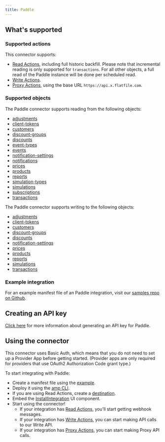 ```yaml
---
title: Paddle
---
```


## What's supported

### Supported actions

This connector supports:
- [Read Actions](/read-actions), including full historic backfill. Please note that incremental reading is only supported for `transactions`. For all other objects, a full read of the Paddle instance will be done per scheduled read.
- [Write Actions](/write-actions).
- [Proxy Actions](/proxy-actions), using the base URL `https://api.x.flatfile.com`.

### Supported objects
The Paddle connector supports reading from the following objects:


- [adjustments](https://developer.paddle.com/api-reference/adjustments/list-adjustments)
- [client-tokens](https://developer.paddle.com/api-reference/client-tokens/list-client-tokens)
- [customers](https://developer.paddle.com/api-reference/customers/list-customers)
- [discount-groups](https://developer.paddle.com/api-reference/discounts/list-discount-groups)
- [discounts](https://developer.paddle.com/api-reference/discounts/list-discounts)
- [event-types](https://developer.paddle.com/api-reference/events/list-event-types)
- [events](https://developer.paddle.com/api-reference/events/list-events)
- [notification-settings](https://developer.paddle.com/api-reference/notifications/list-notification-settings)
- [notifications](https://developer.paddle.com/api-reference/notifications/list-notifications)
- [prices](https://developer.paddle.com/api-reference/prices/list-prices)
- [products](https://developer.paddle.com/api-reference/products/list-products)
- [reports](https://developer.paddle.com/api-reference/reports/list-reports)
- [simulation-types](https://developer.paddle.com/api-reference/simulations/list-simulation-types)
- [simulations](https://developer.paddle.com/api-reference/simulations/list-simulations)
- [subscriptions](https://developer.paddle.com/api-reference/subscriptions/list-subscriptions)
- [transactions](https://developer.paddle.com/api-reference/transactions/list-transactions)

The Paddle connector supports writing to the following objects:

- [adjustments](https://developer.paddle.com/api-reference/adjustments/create-adjustment)
- [client-tokens](https://developer.paddle.com/api-reference/client-tokens/create-client-token)
- [customers](https://developer.paddle.com/api-reference/customers/create-customer)
- [discount-groups](https://developer.paddle.com/api-reference/discounts/create-discount-group)
- [discounts](https://developer.paddle.com/api-reference/discounts/create-discount)
- [notification-settings](https://developer.paddle.com/api-reference/notifications/create-notification-setting)
- [prices](https://developer.paddle.com/api-reference/prices/create-price)
- [products](https://developer.paddle.com/api-reference/products/create-product)
- [reports](https://developer.paddle.com/api-reference/reports/create-report)
- [simulations](https://developer.paddle.com/api-reference/simulations/create-simulation)
- [transactions](https://developer.paddle.com/api-reference/transactions/create-transaction)

### Example integration

For an example manifest file of an Paddle integration, visit our [samples repo on Github](https://github.com/amp-labs/samples/blob/main/paddle/amp.yaml).


## Creating an API key

[Click here](https://developer.paddle.com/api-reference/about/authentication) for more information about generating an API key for Paddle.

## Using the connector

This connector uses Basic Auth, which means that you do not need to set up a Provider App before getting started. (Provider apps are only required for providers that use OAuth2 Authorization Code grant type.)

To start integrating with Paddle:
- Create a manifest file using the [example](https://github.com/amp-labs/samples/blob/main/paddle/amp.yaml).
- Deploy it using the [amp CLI](/cli/overview).
- If you are using Read Actions, create a [destination](/destinations).
- Embed the [InstallIntegration](/embeddable-ui-components#install-integration) UI component.
- Start using the connector!
   - If your integration has [Read Actions](/read-actions), you'll start getting webhook messages.
   - If your integration has [Write Actions](/write-actions), you can start making API calls to our Write API.
   - If your integration has [Proxy Actions](/proxy-actions), you can start making Proxy API calls.
